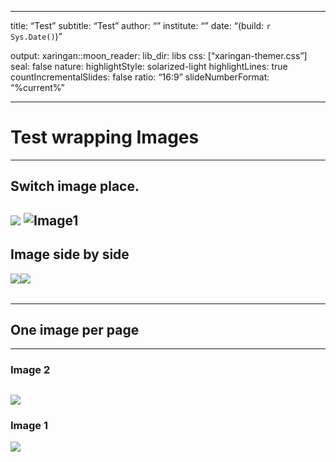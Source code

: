 
---

title: "Test"
subtitle: "Test"
author: ""
institute: ""
date: "(build: `r Sys.Date()`)"

output:
  xaringan::moon_reader:
    lib_dir: libs
    css: ["xaringan-themer.css"]
    seal: false
    nature:
      highlightStyle: solarized-light
      highlightLines: true
      countIncrementalSlides: false
      ratio: "16:9"
      slideNumberFormat: "%current%"

---

# Test wrapping Images

---

## Switch image place.

<img src="../../tests/notebooks/./../images/image2.png"> ![Image1](../../tests/notebooks/./../images/image1.png)
---

## Image side by side

<table><img src="../../tests/notebooks/./../images/image1.png"> </td><img src="../../tests/notebooks/./../images/image2.png"> </td></table>
---

## One image per page

---

### Image 2
![](../../tests/notebooks/./../images/image2.png)
---

### Image 1
![](../../tests/notebooks/./../images/image1.png)